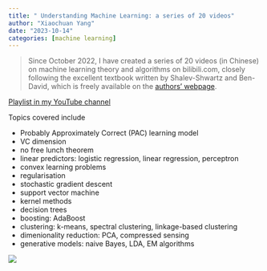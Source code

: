 ```yaml
---
title: " Understanding Machine Learning: a series of 20 videos"
author: "Xiaochuan Yang"
date: "2023-10-14"
categories: [machine learning]
---
```


> Since October 2022, I have created a series of 20 videos (in Chinese) on machine learning theory and algorithms on bilibili.com, closely following the excellent textbook written by Shalev-Shwartz and Ben-David, which is freely available on the [authors' webpage](https://www.cs.huji.ac.il/~shais/UnderstandingMachineLearning/index.html).


[Playlist in my YouTube channel](https://www.youtube.com/playlist?list=PLRUGJ8qKWnox5Jn2URD_0OQwvnl_uv3IU)


Topics covered include 

- Probably Approximately Correct (PAC) learning model
- VC dimension
- no free lunch theorem
- linear predictors: logistic regression, linear regression, perceptron
- convex learning problems
- regularisation
- stochastic gradient descent
- support vector machine
- kernel methods
- decision trees
- boosting: AdaBoost
- clustering: k-means, spectral clustering, linkage-based clustering
- dimenionality reduction: PCA, compressed sensing
- generative models: naive Bayes, LDA, EM algorithms



![](../assets/uml_cover.jpg)